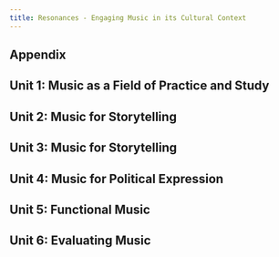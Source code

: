 ```yaml
---
title: Resonances - Engaging Music in its Cultural Context
---
```



<LinkCard title="Resonances V7 Textbook" href="/resonances/resonance-v7.pdf" />

## Appendix

<CardGrid>
  <LinkCard
    title="A.A: Instruments of the Orchestra"
    href="/resonances/appendix/Appendices_Instruments_of_the_Orchestra.pdf"
  />
  <LinkCard
    title="A.B: Western Art Music"
    href="/resonances/appendix/Appendices_Western_Art_Music.pdf"
  />
  <LinkCard
    title="A.C: Definition of Terms"
    href="/resonances/appendix/Appendices_Definition_of_Terms.pdf"
  />
</CardGrid>

## Unit 1: Music as a Field of Practice and Study

<CardGrid>
  <LinkCard
    title="Chapter 1.1: Music in Human Life"
    href="/resonances/unit1/Unit1_Chapter1_Music_in_Human_Life.pdf"
  />
  <LinkCard
    title="Chapter 1.2: The Elements of Music"
    href="/resonances/unit1/Unit1_Chapter2_The_Elements_of_Music.pdf"
  />
</CardGrid>

## Unit 2: Music for Storytelling

<CardGrid>
  <LinkCard
    title="Chapter 2.3: Music and Characterization"
    href="/resonances/unit2/Unit2_Chapter3_Music_and_Characterization.pdf"
  />
  <LinkCard
    title="Chapter 2.4: Sung and Danced Drama"
    href="/resonances/unit2/Unit2_Chapter4_Sung_and_Danced_Drama.pdf"
  />
  <LinkCard
    title="Chapter 2.5: Song"
    href="/resonances/unit2/Unit2_Chapter5_Song.pdf"
  />
  <LinkCard
    title="Chapter 2.6: Stories without Words: Introduction"
    href="/resonances/unit2/Unit2_Chapter6_Stories_without_Words_Introduction.pdf"
  />
</CardGrid>

## Unit 3: Music for Storytelling

<CardGrid>
  <LinkCard
    title="Chapter 3.7: Listening at Public Concerts: Introduction"
    href="/resonances/unit3/Unit3_Chapter7_Listening_at_Public_Concerts_Introduction.pdf"
  />
  <LinkCard
    title="Chapter 3.8: Listening at Home and at Court: Introduction"
    href="/resonances/unit3/Unit3_Chapter8_Listening_at_Home_and_at_Court_Introduction.pdf"
  />
</CardGrid>

## Unit 4: Music for Political Expression

<CardGrid>
  <LinkCard
    title="Chapter 4.9: National Identity"
    href="/resonances/unit4/Unit4_Chapter9_National_Identity.pdf"
  />
  <LinkCard
    title="Chapter 4.10: Support and Protest"
    href="/resonances/unit4/Unit4_Chapter10_Support_and_Protest.pdf"
  />
</CardGrid>

## Unit 5: Functional Music

<CardGrid>
  <LinkCard
    title="Chapter 5.11: Music for Spiritual Expression"
    href="/resonances/unit5/Unit5_Chapter11_Music_for_Spiritual_Expression.pdf"
  />
  <LinkCard
    title="Chapter 5.12: Music for Moving"
    href="/resonances/unit5/Unit5_Chapter12_Music_for_Moving.pdf"
  />
</CardGrid>

## Unit 6: Evaluating Music

<CardGrid>
  <LinkCard
    title="Chapter 6.13: What is Good Music?"
    href="/resonances/unit6/Unit6_Chapter13_What_is_Good_Music.pdf"
  />
</CardGrid>
